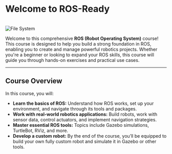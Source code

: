 


# Welcome to ROS-Ready 
<br />

<div style={{ display: 'flex', justifyContent: 'center' }}>
  <Image 
    src="/assets/intro.png" 
    alt="File System" 
    width={500} 
    height={300} 
  />
</div>



Welcome to this comprehensive **ROS (Robot Operating System)** course! This course is designed to help you build a strong foundation in ROS, enabling you to create and manage powerful robotics projects. Whether you're a beginner or looking to expand your ROS skills, this course will guide you through hands-on exercises and practical use cases.

---

## Course Overview

In this course, you will:

- **Learn the basics of ROS:** Understand how ROS works, set up your environment, and navigate through its tools and packages.
- **Work with real-world robotics applications:** Build robots, work with sensor data, control actuators, and implement navigation strategies.
- **Master essential ROS tools:** Topics include Gazebo simulations, TurtleBot, RViz, and more.
- **Develop a custom robot:** By the end of the course, you’ll be equipped to build your own fully custom robot and simulate it in Gazebo or other tools.
